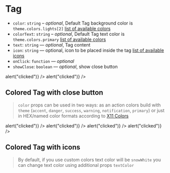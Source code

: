 
<Meta title="Components/Tag" component={Tag} />

# Tag

- `color`: `string` – _optional_, Default Tag background color is `theme.colors.lights[2]` [list of available colors](?path=/docs/foundation-styleguide--colors)
- `colorText`: `string` – _optional_, Default Tag text color is `theme.colors.primary` [list of available colors](?path=/docs/foundation-styleguide--colors)
- `text`: `string` — _optional_, Tag content
- `icon`: `string` — optional, icon to be placed inside the tag [list of available icons](?path=/docs/components-svgicon--ui)
- `onClick`: `function` — _optional_
- `showClose`: `boolean` — _optional_, show close button

<Preview>
  <Story name="tag">
    <Tag text="Default tag" />
    <Tag
      text="Tag with close button"
      showClose
      onClick={() => alert("clicked")}
    />
    <Tag
      text="Tag with close button and icon"
      showClose
      icon="plus"
      showClose
      onClick={() => alert("clicked")}
    />
  </Story>
</Preview>

## Colored Tag with close button

> `color` props can be used in two ways: as an action colors build with `theme` (`accent`, `danger`, `success`, `warning`, `notification`, `primary`) or just in HEX/named color formats according to [X11 Colors](https://en.wikipedia.org/wiki/X11_color_names)

<Preview>
  <Story name="close button">
    <Tag
      color="success"
      text="Success"
      showClose
      onClick={() => alert("clicked")}
    />
    <Tag
      color="warning"
      text="Warning"
      showClose
      onClick={() => alert("clicked")}
    />
    <Tag
      color="danger"
      text="Error"
      showClose
      onClick={() => alert("clicked")}
    />
    <Tag
      color="notification"
      text="Help"
      showClose
      onClick={() => alert("clicked")}
    />
  </Story>
</Preview>

## Colored Tag with icons

> By default, if you use custom colors text color will be `snowWhite` you can change text color using additional props `textColor`

<Preview>
  <Story name="tag with icon">
    <Tag color="success" text="Success" icon="success" />
    <Tag color="warning" text="Warning" icon="info" />
    <Tag color="danger" text="Error" icon="danger" />
    <Tag color="notification" text="Help" icon="help" />
    <Tag text="Add" icon="plus" />
    <Tag text="Edit" icon="edit" />
  </Story>
</Preview>
